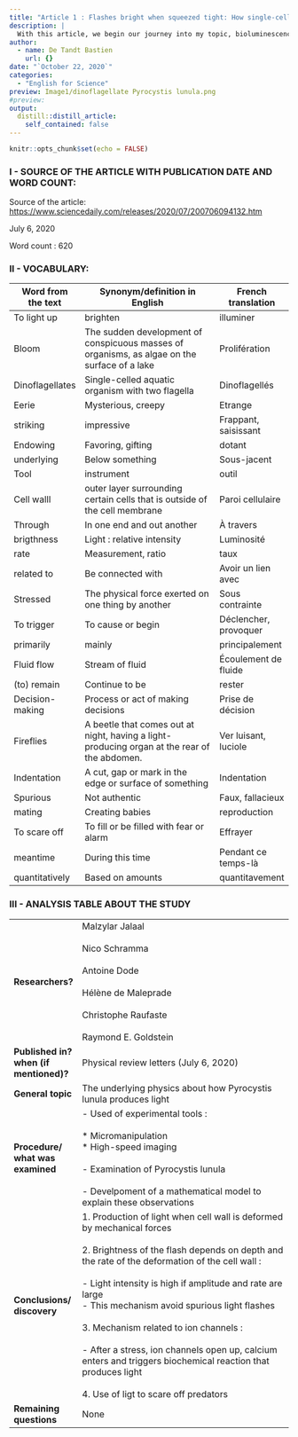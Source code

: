 ```yaml
---
title: "Article 1 : Flashes bright when squeezed tight: How single-celled organisms light up the oceans"
description: |
  With this article, we begin our journey into my topic, bioluminescence ! We take a closer look to an organism who can produce light and make the oceans shine.
author:
  - name: De Tandt Bastien
    url: {}
date: "`October 22, 2020`"
categories:
  - "English for Science"
preview: Image1/dinoflagellate Pyrocystis lunula.png
#preview: 
output:
  distill::distill_article:
    self_contained: false
---
```


```r
knitr::opts_chunk$set(echo = FALSE)
```

### I - SOURCE OF THE ARTICLE WITH PUBLICATION DATE AND WORD COUNT:

Source of the article: [https://www.sciencedaily.com/releases/2020/07/200706094132.htm](https://www.sciencedaily.com/releases/2020/07/200706094132.htm)

July 6, 2020

Word count : 620

### II - VOCABULARY: 

| Word from the text | Synonym/definition in English                                                                | French translation    |
| ------------------ | -------------------------------------------------------------------------------------------- | --------------------- |
| To light up        | brighten                                                                                     | illuminer             |
| Bloom              | The sudden development of conspicuous masses of organisms, as algae on the surface of a lake | Prolifération         |
| Dinoflagellates    | Single-celled aquatic organism with two flagella                                             | Dinoflagellés         |
| Eerie              | Mysterious, creepy                                                                           | Etrange               |
| striking           | impressive                                                                                   | Frappant, saisissant  |
| Endowing           | Favoring, gifting                                                                            | dotant                |
| underlying         | Below something                                                                              | Sous-jacent           |
| Tool               | instrument                                                                                   | outil                 |
| Cell walll         | outer layer surrounding certain cells that is outside of the cell membrane                   | Paroi cellulaire      |
| Through            | In one end and out another                                                                   | À travers             |
| brigthness         | Light : relative intensity                                                                   | Luminosité            |
| rate               | Measurement, ratio                                                                           | taux                  |
| related to         | Be connected with                                                                            | Avoir un lien avec    |
| Stressed           | The physical force exerted on one thing by another                                           | Sous contrainte       |
| To trigger         | To cause or begin                                                                            | Déclencher, provoquer |
| primarily          | mainly                                                                                       | principalement        |
| Fluid flow         | Stream of fluid                                                                              | Écoulement de fluide  |
| (to) remain        | Continue to be                                                                               | rester                |
| Decision-making    | Process or act of making decisions                                                           | Prise de décision     |
| Fireflies          | A beetle that comes out at night, having a light-producing organ at the rear of the abdomen. | Ver luisant, luciole  |
| Indentation        | A cut, gap or mark in the edge or surface of something                                       | Indentation           |
| Spurious           | Not authentic                                                                                | Faux, fallacieux      |
| mating             | Creating babies                                                                              | reproduction          |
| To scare off       | To fill or be filled with fear or alarm                                                      | Effrayer              |
| meantime           | During this time                                                                             | Pendant ce temps-là   |
| quantitatively     | Based on amounts                                                                             | quantitavement        |

### III - ANALYSIS TABLE ABOUT THE STUDY 

|                                        	|                                                                                                                                                                                                                                                                                                                                                                                                                                                                                                                              	|
|----------------------------------------	|------------------------------------------------------------------------------------------------------------------------------------------------------------------------------------------------------------------------------------------------------------------------------------------------------------------------------------------------------------------------------------------------------------------------------------------------------------------------------------------------------------------------------	|
| **Researchers?**                       	| Malzylar Jalaal <br><br>Nico Schramma <br><br>Antoine Dode<br><br>Hélène de Maleprade<br><br>Christophe Raufaste<br><br>Raymond E. Goldstein                                                                                                                                                                                                                                                                                                                                                                                 	|
| **Published in? when (if mentioned)?** 	| Physical review letters (July 6, 2020)                                                                                                                                                                                                                                                                                                                                                                                                                                                                                       	|
| **General topic**                      	| The underlying physics about how Pyrocystis lunula produces light                                                                                                                                                                                                                                                                                                                                                                                                                                                            	|
| **Procedure/ what was examined**       	| - Used of experimental tools :<br><br>  * Micromanipulation<br>  * High-speed imaging<br><br>- Examination of Pyrocystis lunula<br><br>- Develpoment of a mathematical model to explain these observations                                                                                                                                                                                                                                                                                                                   	|
| **Conclusions/ discovery**             	| 1. Production of light when cell wall is deformed by mechanical forces<br><br>2. Brightness of the flash depends on depth and the rate of the deformation of the cell wall :<br><br>   -  Light intensity is high if amplitude and rate are large<br>   -  This mechanism avoid spurious light flashes<br><br>3. Mechanism related to ion channels :<br><br>   -  After a stress, ion channels open up, calcium enters and triggers biochemical reaction that produces light<br><br>4. Use of ligt to scare off predators    	|
| **Remaining questions**                	| None                                                                                                                                                                                                                                                                                                                                                                                                                                                                                                                         	|
